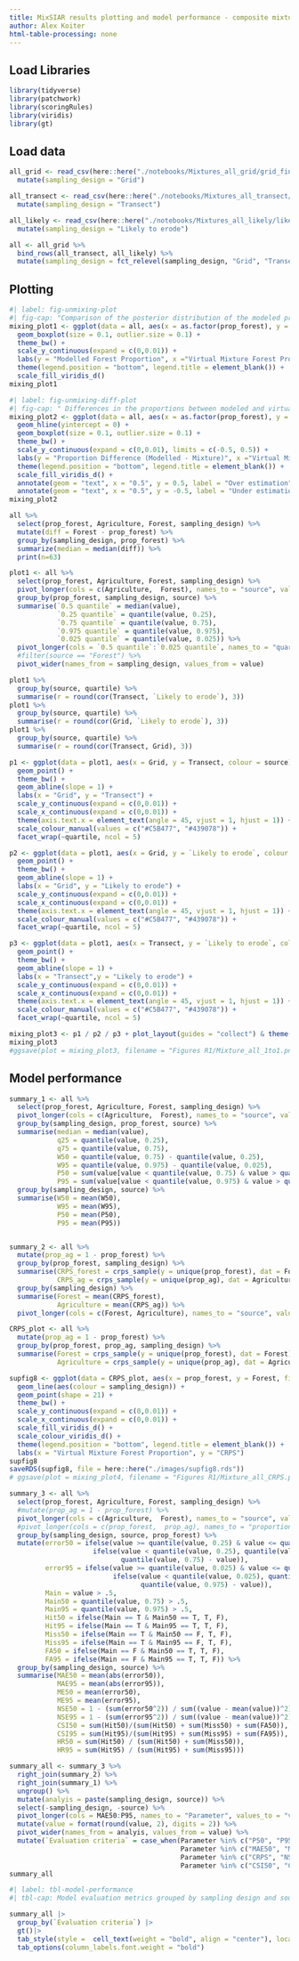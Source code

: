 ```yaml
---
title: MixSIAR results plotting and model performance - composite mixtures
author: Alex Koiter
html-table-processing: none
---
```

  
## Load Libraries
```r
library(tidyverse)
library(patchwork)
library(scoringRules)
library(viridis)
library(gt)
```

## Load data
```r
all_grid <- read_csv(here::here("./notebooks/Mixtures_all_grid/grid_final_results.csv")) %>%
  mutate(sampling_design = "Grid")

all_transect <- read_csv(here::here("./notebooks/Mixtures_all_transect/transect_final_results.csv")) %>%
  mutate(sampling_design = "Transect")

all_likely <- read_csv(here::here("./notebooks/Mixtures_all_likely/likely_final_results.csv")) %>%
  mutate(sampling_design = "Likely to erode")

all <- all_grid %>%
  bind_rows(all_transect, all_likely) %>%
  mutate(sampling_design = fct_relevel(sampling_design, "Grid", "Transect", "Likely to erode"))
```

## Plotting
```r
#| label: fig-unmixing-plot
#| fig-cap: "Comparison of the posterior distribution of the modeled proportion of forest source to the proportion of forest source in the virtual mixtures for each of the three sampling designs."
mixing_plot1 <- ggplot(data = all, aes(x = as.factor(prop_forest), y = Forest, fill = sampling_design)) +
  geom_boxplot(size = 0.1, outlier.size = 0.1) +
  theme_bw() +
  scale_y_continuous(expand = c(0,0.01)) +
  labs(y = "Modelled Forest Proportion", x ="Virtual Mixture Forest Proportion") +
  theme(legend.position = "bottom", legend.title = element_blank()) +
  scale_fill_viridis_d()
mixing_plot1

```

```r
#| label: fig-unmixing-diff-plot
#| fig-cap: " Differences in the proportions between modeled and virtual mixtures."
mixing_plot2 <- ggplot(data = all, aes(x = as.factor(prop_forest), y = Forest - prop_forest, fill = sampling_design)) +
  geom_hline(yintercept = 0) +
  geom_boxplot(size = 0.1, outlier.size = 0.1) +
  theme_bw() +
  scale_y_continuous(expand = c(0,0.01), limits = c(-0.5, 0.5)) +
  labs(y = "Proportion Difference (Modelled - Mixture)", x ="Virtual Mixture Forest Proportion") +
  theme(legend.position = "bottom", legend.title = element_blank()) +
  scale_fill_viridis_d() +
  annotate(geom = "text", x = "0.5", y = 0.5, label = "Over estimation", vjust = 1) +
  annotate(geom = "text", x = "0.5", y = -0.5, label = "Under estimation", vjust = 0)
mixing_plot2

```

```r
all %>%
  select(prop_forest, Agriculture, Forest, sampling_design) %>%
  mutate(diff = Forest - prop_forest) %>%
  group_by(sampling_design, prop_forest) %>%
  summarize(median = median(diff)) %>%
  print(n=63)

plot1 <- all %>%
  select(prop_forest, Agriculture, Forest, sampling_design) %>%
  pivot_longer(cols = c(Agriculture,  Forest), names_to = "source", values_to = "value") %>%
  group_by(prop_forest, sampling_design, source) %>%
  summarise(`0.5 quantile` = median(value),
            `0.25 quantile` = quantile(value, 0.25),
            `0.75 quantile` = quantile(value, 0.75),
            `0.975 quantile` = quantile(value, 0.975),
            `0.025 quantile` = quantile(value, 0.025)) %>%
  pivot_longer(cols = `0.5 quantile`:`0.025 quantile`, names_to = "quartile", values_to = "value") %>%
  #filter(source == "Forest") %>%
  pivot_wider(names_from = sampling_design, values_from = value)

plot1 %>%
  group_by(source, quartile) %>%
  summarise(r = round(cor(Transect, `Likely to erode`), 3)) 
plot1 %>%
  group_by(source, quartile) %>%
  summarise(r = round(cor(Grid, `Likely to erode`), 3)) 
plot1 %>%
  group_by(source, quartile) %>%
  summarise(r = round(cor(Transect, Grid), 3)) 

p1 <- ggplot(data = plot1, aes(x = Grid, y = Transect, colour = source)) +
  geom_point() +
  theme_bw() +
  geom_abline(slope = 1) +
  labs(x = "Grid", y = "Transect") +
  scale_y_continuous(expand = c(0,0.01)) +
  scale_x_continuous(expand = c(0,0.01)) +
  theme(axis.text.x = element_text(angle = 45, vjust = 1, hjust = 1)) +
  scale_colour_manual(values = c("#C5B477", "#439078")) +
  facet_wrap(~quartile, ncol = 5)

p2 <- ggplot(data = plot1, aes(x = Grid, y = `Likely to erode`, colour = source)) +
  geom_point() +
  theme_bw() +
  geom_abline(slope = 1) +
  labs(x = "Grid", y = "Likely to erode") +
  scale_y_continuous(expand = c(0,0.01)) +
  scale_x_continuous(expand = c(0,0.01)) +
  theme(axis.text.x = element_text(angle = 45, vjust = 1, hjust = 1)) +
  scale_colour_manual(values = c("#C5B477", "#439078")) +
  facet_wrap(~quartile, ncol = 5)

p3 <- ggplot(data = plot1, aes(x = Transect, y = `Likely to erode`, colour = source)) +
  geom_point() +
  theme_bw() +
  geom_abline(slope = 1) +
  labs(x = "Transect",y = "Likely to erode") +
  scale_y_continuous(expand = c(0,0.01)) +
  scale_x_continuous(expand = c(0,0.01)) +
  theme(axis.text.x = element_text(angle = 45, vjust = 1, hjust = 1)) +
  scale_colour_manual(values = c("#C5B477", "#439078")) +
  facet_wrap(~quartile, ncol = 5)

mixing_plot3 <- p1 / p2 / p3 + plot_layout(guides = "collect") & theme(legend.position = 'bottom', legend.title = element_blank())
mixing_plot3
#ggsave(plot = mixing_plot3, filename = "Figures R1/Mixture_all_1to1.png", width = 174, height = 200, units = "mm", dpi =600)
```

## Model performance

```r
summary_1 <- all %>%
  select(prop_forest, Agriculture, Forest, sampling_design) %>%
  pivot_longer(cols = c(Agriculture,  Forest), names_to = "source", values_to = "value") %>%
  group_by(sampling_design, prop_forest, source) %>%
  summarise(median = median(value),
            q25 = quantile(value, 0.25),
            q75 = quantile(value, 0.75),
            W50 = quantile(value, 0.75) - quantile(value, 0.25),
            W95 = quantile(value, 0.975) - quantile(value, 0.025),
            P50 = sum(value[value < quantile(value, 0.75) & value > quantile(value, 0.25)])/n(),
            P95 = sum(value[value < quantile(value, 0.975) & value > quantile(value, 0.025)])/n()) %>%
  group_by(sampling_design, source) %>%
  summarise(W50 = mean(W50),
            W95 = mean(W95),
            P50 = mean(P50),
            P95 = mean(P95))


summary_2 <- all %>%
  mutate(prop_ag = 1 - prop_forest) %>%
  group_by(prop_forest, sampling_design) %>%
  summarise(CRPS_forest = crps_sample(y = unique(prop_forest), dat = Forest),
            CRPS_ag = crps_sample(y = unique(prop_ag), dat = Agriculture)) %>%
  group_by(sampling_design) %>%
  summarise(Forest = mean(CRPS_forest),
            Agriculture = mean(CRPS_ag)) %>%
  pivot_longer(cols = c(Forest, Agriculture), names_to = "source", values_to = "CRPS")

CRPS_plot <- all %>%
  mutate(prop_ag = 1 - prop_forest) %>%
  group_by(prop_forest, prop_ag, sampling_design) %>%
  summarise(Forest = crps_sample(y = unique(prop_forest), dat = Forest),
            Agriculture = crps_sample(y = unique(prop_ag), dat = Agriculture)) 
```

```r
supfig8 <- ggplot(data = CRPS_plot, aes(x = prop_forest, y = Forest, fill = sampling_design)) +
  geom_line(aes(colour = sampling_design)) +
  geom_point(shape = 21) +
  theme_bw() +
  scale_y_continuous(expand = c(0,0.01)) +
  scale_x_continuous(expand = c(0,0.01)) +
  scale_fill_viridis_d() +
  scale_colour_viridis_d() +
  theme(legend.position = "bottom", legend.title = element_blank()) +
  labs(x = "Virtual Mixture Forest Proportion", y = "CRPS") 
supfig8
saveRDS(supfig8, file = here::here("./images/supfig8.rds"))
# ggsave(plot = mixing_plot4, filename = "Figures R1/Mixture_all_CRPS.png", width = 84, height = 84, units = "mm", dpi =600)
```

```r
summary_3 <- all %>%
  select(prop_forest, Agriculture, Forest, sampling_design) %>%
  #mutate(prop_ag = 1 - prop_forest) %>%
  pivot_longer(cols = c(Agriculture,  Forest), names_to = "source", values_to = "value") %>%
  #pivot_longer(cols = c(prop_forest,  prop_ag), names_to = "proportion", values_to = "actual") %>%
  group_by(sampling_design, source, prop_forest) %>%
  mutate(error50 = ifelse(value >= quantile(value, 0.25) & value <= quantile(value, 0.75), 0,
                     ifelse(value < quantile(value, 0.25), quantile(value, 0.25) - value,
                            quantile(value, 0.75) - value)),
         error95 = ifelse(value >= quantile(value, 0.025) & value <= quantile(value, 0.975), 0,
                          ifelse(value < quantile(value, 0.025), quantile(value, 0.025) - value,
                                 quantile(value, 0.975) - value)),
         Main = value > .5,
         Main50 = quantile(value, 0.75) > .5,
         Main95 = quantile(value, 0.975) > .5,
         Hit50 = ifelse(Main == T & Main50 == T, T, F),
         Hit95 = ifelse(Main == T & Main95 == T, T, F),
         Miss50 = ifelse(Main == T & Main50 == F, T, F),
         Miss95 = ifelse(Main == T & Main95 == F, T, F),
         FA50 = ifelse(Main == F & Main50 == T, T, F),
         FA95 = ifelse(Main == F & Main95 == T, T, F)) %>%
  group_by(sampling_design, source) %>%
  summarise(MAE50 = mean(abs(error50)),
            MAE95 = mean(abs(error95)),
            ME50 = mean(error50),
            ME95 = mean(error95),
            NSE50 = 1 - (sum(error50^2)) / sum((value - mean(value))^2),
            NSE95 = 1 - (sum(error95^2)) / sum((value - mean(value))^2),
            CSI50 = sum(Hit50)/(sum(Hit50) + sum(Miss50) + sum(FA50)),
            CSI95 = sum(Hit95)/(sum(Hit95) + sum(Miss95) + sum(FA95)),
            HR50 = sum(Hit50) / (sum(Hit50) + sum(Miss50)),
            HR95 = sum(Hit95) / (sum(Hit95) + sum(Miss95)))
```

```r
summary_all <- summary_3 %>%
  right_join(summary_2) %>%
  right_join(summary_1) %>% 
  ungroup() %>%
  mutate(analyis = paste(sampling_design, source)) %>%
  select(-sampling_design, -source) %>%
  pivot_longer(cols = MAE50:P95, names_to = "Parameter", values_to = "value") %>%
  mutate(value = format(round(value, 2), digits = 2)) %>%
  pivot_wider(names_from = analyis, values_from = value) %>%
  mutate(`Evaluation criteria` = case_when(Parameter %in% c("P50", "P95", "W50", "W95") ~ "Uncertainty",
                                           Parameter %in% c("MAE50", "MAE95", "ME50", "ME95") ~ "Residuals",
                                           Parameter %in% c("CRPS", "NSE50", "NSE95") ~ "Performance",
                                           Parameter %in% c("CSI50", "CSI95", "HR50", "HR95") ~ "Contingency"))
summary_all
```

```r
#| label: tbl-model-performance
#| tbl-cap: Model evaluation metrics grouped by sampling design and source.

summary_all |>
  group_by(`Evaluation criteria`) |>
  gt()|>
  tab_style(style =  cell_text(weight = "bold", align = "center"), locations =  cells_row_groups()) |>
  tab_options(column_labels.font.weight = "bold")
```
